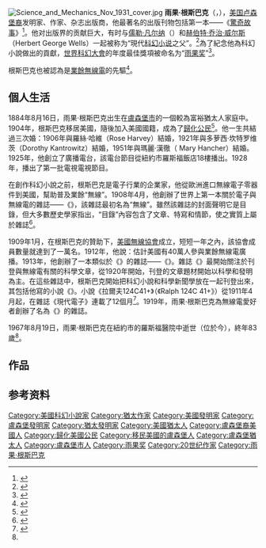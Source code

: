 {{Infobox writer
 | name        = 雨果·根斯巴克<br>{{small|Hugo Gernsbacher}}
 | image       = Hugo_Gernsback_by_Fabian_Bachrach.jpg
 | image_size  =
 | caption     = 由{{le|小路易斯·法比安·巴赫拉赫|Louis Fabian Bachrach Jr.}}所創作雨果·根斯巴克肖像，創作日期不明
 | birth_name  = 雨果·根斯巴克<br>Hugo Gernsbacher
 | birth_date  = {{Birth date|df=yes|1884|8|16}}
 | birth_place = {{LUX}}[[盧森堡市|盧森堡市]]
 | death_date  = {{Death date and age|1967|8|19|1884|8|16}}<ref name=NYT>{{cite news |author1=Fabian Bachrach |title=Hugo Gernsback Is Dead at 83 |url=https://www.nytimes.com/1967/08/20/archives/hugo-gernsback-is-dead-at-83-author-publisher-and-inventor-father.html |accessdate=2020-08-23 |agency=紐約時報 |date=1967-08-20 |language=en}}</ref>
 | death_place = {{USA}}[[紐約市|紐約市]][[曼哈頓|曼哈頓]]
 | nationality = {{USA}}
 | occupation  = 發明家、雜誌發行人、編輯、作家
 | pseudonym   = 貝諾·拉克肖格（Beno Ruckshagg）、埃諾·舒克巴格（Erno Shuckbagg）、格雷斯·G·赫克斯諾布（Grace G. Hucksnob）、格雷戈·班舒克（Grego Banshuck）、格雷諾·格什巴克（Greno Gashbuck）、古斯·N·哈伯格克（Gus N. Habergock）、卡爾斯·古根喬布（Kars Gugenchob） 
 | period      = 1911年–1967年 （科學幻想）
 | genre       = [[科學幻想|科學幻想]]
}}
[[File:Science_and_Mechanics_Nov_1931_cover.jpg|thumb]]
'''雨果·根斯巴克'''（{{lang|de|Hugo Gernsback}}，{{bd|1884年|8月16日|1967年|8月19日}}），[[欧裔美国人|美国卢森堡裔]]发明家、作家、杂志出版商，他最著名的出版刊物包括第一本{{le|科幻小說雜誌|science fiction magazine}}——《[[驚奇故事|驚奇故事]]》<ref>{{cite news |author1=王曉易 |title=鲜为人知的20个科幻事实 |url=http://news.163.com/08/0203/08/43OUSCPE000125LI.html |accessdate=2020-08-20 |publisher=網易新聞 |date=2008-02-03 |language=Zh-hans}}</ref>。他对出版界的贡献巨大，有时与[[儒勒·凡尔纳|儒勒·凡尔纳]]（{{lang|fr|Jules Gabriel Verne}}）和[[赫伯特·乔治·威尔斯|赫伯特·乔治·威尔斯]]（Herbert George Wells）一起被称为“現代[[科幻小说|科幻小说]]之父”。<ref>{{cite book | last= Siegel| first= Mark Richard| authorlink= | year=1988 | title=Hugo Gernsback, Father of Modern Science Fiction: With Essays on Frank Herbert and Bram Stoker | publisher=Borgo Pr | location= | isbn=0-89370-174-2|language = en}}</ref>為了紀念他為科幻小說做出的貢獻，[[世界科幻大會|世界科幻大會]]的年度最佳獎項被命名为“[[雨果奖|雨果奖]]”<ref>{{cite web |url=http://www.locusmag.com/SFAwards/Db/Hugo.html |title=Hugo Awards |work=The Locus Index to SF Awards: About the Awards |publisher={{le|軌跡刊物 |Locus Publications}} |accessdate=2013-03-24 |dead-url=yes|archiveurl=https://web.archive.org/web/20100103034223/http://locusmag.com/SFAwards/Db/Hugo.html |archivedate=2010-01-03|language = en }}</ref>。

根斯巴克也被認為是[[業餘無線電|業餘無線電]]的先驅<ref>{{cite book |author1=湯姆．斯丹迪奇（Tom Standage） |title=社群媒體前兩千年 |date=2017 |publisher=行人文化實驗室 |isbn=9789869253987 |url=https://books.google.com.tw/books?id=Mf88DwAAQBAJ&pg=PT154|accessdate=2020-08-20 |language=Zh-hant |chapter=十}}</ref>。

==個人生活==
1884年8月16日，雨果·根斯巴克出生在[[盧森堡市|盧森堡市]]的一個較為富裕猶太人家庭中。1904年，根斯巴克移居美國，隨後加入美國國籍，成為了[[歸化|歸化公民]]<ref>{{cite journal |author=Paul  O'Neil |title=Barnum of the Space Age |journal=Life |date=1963-07-26 |volume=55 |issue=4 |page=62–68 |url=https://books.google.com/books?id=JlIEAAAAMBAJ&pg=PA62 |accessdate=2020-08-23 |publisher=Time |location=美國紐約 |language=en |issn=0024-3019}}</ref>。他一生共結過三次婚：1906年與羅絲·哈維（Rose Harvey）結婚，1921年與多萝西·坎特罗维茨（Dorothy Kantrowitz）結婚，1951年與瑪麗·漢徹（ Mary Hancher）結婚。1925年，他創立了{{le|WRNY|WRNY}}廣播電台，該電台節目從紐約市羅斯福飯店18樓播出。1928年，{{le|WRNY|WRNY}}播出了第一批電視電視節目。

在創作科幻小說之前，根斯巴克是電子行業的企業家，他從歐洲進口無線電子零器件到美國，幫助普及業餘“無線”。1908年4月，他創辦了世界上第一本關於電子與無線電的雜誌——《{{le|現代電子| Modern Electrics}}》，該雜誌最初名為“無線”。雖然該雜誌的封面聲明它是目錄，但大多數歷史學家指出，“目錄”內容包含了文章、特寫和情節，使之實質上屬於雜誌<ref>{{cite journal |author1=Massie, K. |author2=Perry, S. D. |title=Hugo Gernsback and Radio Magazines: An Influential Intersection in Broadcast History. |journal=Journal of Radio StudiesJournal of Radio Studies |date=2002 |issue=9 |url=http://home.utah.edu/~u0202363/hugo_pub.pdf | dead-url=yes|accessdate=2020-08-23 |language=en| archive-url=https://web.archive.org/web/20070704174902/http://home.utah.edu/~u0202363/hugo_pub.pdf| archive-date=2007-07-04}}</ref>。

1909年1月，在根斯巴克的贊助下，[[美國無線協會|美國無線協會]]成立，短短一年之內，該協會成員數量就達到了一萬名。1912年，他說：估計美國有40萬人參與業餘無線電廣播。1913年，他創辦了一本類似於《{{le|現代電子| Modern Electrics}}》的雜誌——《{{le|電氣實驗家|Electrical Experimenter}}》。雜誌《{{le|電氣實驗家|Electrical Experimenter}}》最開始關注於刊登與無線電有關的科學文章，從1920年開始，刊登的文章題材開始以科學和發明為主。在這些雜誌中，根斯巴克開始把科幻小說和科學新聞學放在一起刊登出來，其包括他寫的小說《{{le|拉爾夫124C 41+|Ralph 124C 41+}}》。小說《拉爾夫124C41+》（《Ralph 124C 41+》）從1911年4月起，在雜誌《現代電子》連載了12個月<ref>{{cite web |author1=ISFDB |title=Summary Bibliography: Hugo Gernsback |url=http://www.isfdb.org/cgi-bin/ea.cgi?1129 |website=[[網絡推想小說資料庫|網絡推想小說資料庫]] |publisher=ISFDB |accessdate=2020-08-23 |language=en}}</ref>。1919年，雨果·根斯巴克為無線電愛好者創辦了名為《{{le|無線電新聞|Radio News}}》的雜誌。

1967年8月19日，雨果·根斯巴克在紐約市的羅斯福醫院中逝世（位於今{{le|西部西奈山醫院|Mount Sinai West}}），終年83歲<ref name=NYT/>。

==作品==

==参考资料==
{{reflist}}

{{Authority control}}
{{DEFAULTSORT:Gernsback, Hugo}}
[[Category:美國科幻小說家|Category:美國科幻小說家]]
[[Category:猶太作家|Category:猶太作家]]
[[Category:美國發明家|Category:美國發明家]]
[[Category:盧森堡發明家|Category:盧森堡發明家]]
[[Category:猶太發明家|Category:猶太發明家]]
[[Category:美國猶太人|Category:美國猶太人]]
[[Category:盧森堡裔美國人|Category:盧森堡裔美國人]]
[[Category:歸化美國公民|Category:歸化美國公民]]
[[Category:移民美國的盧森堡人|Category:移民美國的盧森堡人]]
[[Category:盧森堡猶太人|Category:盧森堡猶太人]]
[[Category:盧森堡市人|Category:盧森堡市人]]
[[Category:雨果奖|Category:雨果奖]]
[[Category:20世纪作家|Category:20世纪作家]]
[[Category:雨果·根斯巴克|Category:雨果·根斯巴克]]